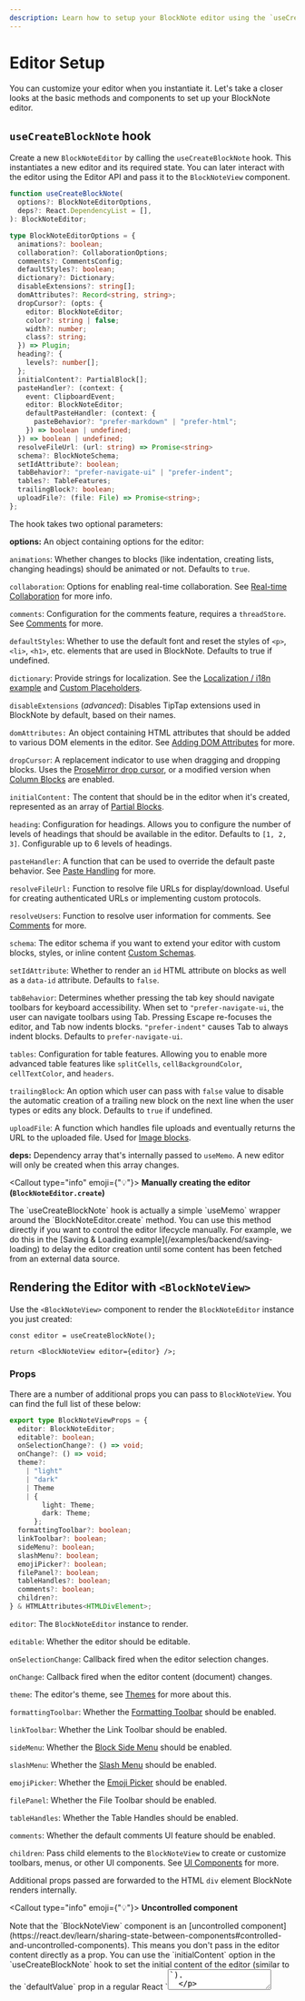 ```yaml
---
description: Learn how to setup your BlockNote editor using the `useCreateBlockNote` hook and the ``BlockNoteView` component.
---
```



# Editor Setup

You can customize your editor when you instantiate it. Let's take a closer looks at the basic methods and components to set up your BlockNote editor.

## `useCreateBlockNote` hook

Create a new `BlockNoteEditor` by calling the `useCreateBlockNote` hook. This instantiates a new editor and its required state. You can later interact with the editor using the Editor API and pass it to the `BlockNoteView` component.

```ts
function useCreateBlockNote(
  options?: BlockNoteEditorOptions,
  deps?: React.DependencyList = [],
): BlockNoteEditor;

type BlockNoteEditorOptions = {
  animations?: boolean;
  collaboration?: CollaborationOptions;
  comments?: CommentsConfig;
  defaultStyles?: boolean;
  dictionary?: Dictionary;
  disableExtensions?: string[];
  domAttributes?: Record<string, string>;
  dropCursor?: (opts: {
    editor: BlockNoteEditor;
    color?: string | false;
    width?: number;
    class?: string;
  }) => Plugin;
  heading?: {
    levels?: number[];
  };
  initialContent?: PartialBlock[];
  pasteHandler?: (context: {
    event: ClipboardEvent;
    editor: BlockNoteEditor;
    defaultPasteHandler: (context: {
      pasteBehavior?: "prefer-markdown" | "prefer-html";
    }) => boolean | undefined;
  }) => boolean | undefined;
  resolveFileUrl: (url: string) => Promise<string>
  schema?: BlockNoteSchema;
  setIdAttribute?: boolean;
  tabBehavior?: "prefer-navigate-ui" | "prefer-indent";
  tables?: TableFeatures;
  trailingBlock?: boolean;
  uploadFile?: (file: File) => Promise<string>;
};
```

The hook takes two optional parameters:

**options:** An object containing options for the editor:

`animations`: Whether changes to blocks (like indentation, creating lists, changing headings) should be animated or not. Defaults to `true`.

`collaboration`: Options for enabling real-time collaboration. See [Real-time Collaboration](/docs/advanced/real-time-collaboration) for more info.

`comments`: Configuration for the comments feature, requires a `threadStore`. See [Comments](/docs/collaboration/comments) for more.

`defaultStyles`: Whether to use the default font and reset the styles of `<p>`, `<li>`, `<h1>`, etc. elements that are used in BlockNote. Defaults to true if undefined.

`dictionary`: Provide strings for localization. See the [Localization / i18n example](/examples/basic/localization) and [Custom Placeholders](/examples/basic/custom-placeholder).

`disableExtensions` (_advanced_): Disables TipTap extensions used in BlockNote by default, based on their names.

`domAttributes:` An object containing HTML attributes that should be added to various DOM elements in the editor. See [Adding DOM Attributes](/docs/theming#adding-dom-attributes) for more.

`dropCursor`: A replacement indicator to use when dragging and dropping blocks. Uses the [ProseMirror drop cursor](https://github.com/ProseMirror/prosemirror-dropcursor), or a modified version when [Column Blocks](/docs/editor-basics/document-structure#column-blocks) are enabled.

`initialContent:` The content that should be in the editor when it's created, represented as an array of [Partial Blocks](/docs/manipulating-blocks#partial-blocks).

`heading`: Configuration for headings. Allows you to configure the number of levels of headings that should be available in the editor. Defaults to `[1, 2, 3]`. Configurable up to 6 levels of headings.

`pasteHandler`: A function that can be used to override the default paste behavior. See [Paste Handling](/docs/advanced/paste-handling) for more.

`resolveFileUrl:` Function to resolve file URLs for display/download. Useful for creating authenticated URLs or implementing custom protocols.

`resolveUsers`: Function to resolve user information for comments. See [Comments](/docs/collaboration/comments) for more.

`schema`: The editor schema if you want to extend your editor with custom blocks, styles, or inline content [Custom Schemas](/docs/custom-schemas).

`setIdAttribute`: Whether to render an `id` HTML attribute on blocks as well as a `data-id` attribute. Defaults to `false`.

`tabBehavior`: Determines whether pressing the tab key should navigate toolbars for keyboard accessibility. When set to `"prefer-navigate-ui`, the user can navigate toolbars using Tab. Pressing Escape re-focuses the editor, and Tab now indents blocks. `"prefer-indent"` causes Tab to always indent blocks. Defaults to `prefer-navigate-ui`.

`tables`: Configuration for table features. Allowing you to enable more advanced table features like `splitCells`, `cellBackgroundColor`, `cellTextColor`, and `headers`.

`trailingBlock`: An option which user can pass with `false` value to disable the automatic creation of a trailing new block on the next line when the user types or edits any block. Defaults to `true` if undefined.

`uploadFile`: A function which handles file uploads and eventually returns the URL to the uploaded file. Used for [Image blocks](/docs/editor-basics/default-schema#image).

**deps:** Dependency array that's internally passed to `useMemo`. A new editor will only be created when this array changes.

<Callout type="info" emoji={"💡"}>
  <strong>Manually creating the editor (`BlockNoteEditor.create`)</strong>
  <p>
    The `useCreateBlockNote` hook is actually a simple `useMemo` wrapper around
    the `BlockNoteEditor.create` method. You can use this method directly if you
    want to control the editor lifecycle manually. For example, we do this in
    the [Saving & Loading example](/examples/backend/saving-loading) to delay
    the editor creation until some content has been fetched from an external
    data source.
  </p>
</Callout>

## Rendering the Editor with `<BlockNoteView>`

Use the `<BlockNoteView>` component to render the `BlockNoteEditor` instance you just created:

```tsx
const editor = useCreateBlockNote();

return <BlockNoteView editor={editor} />;
```

### Props

There are a number of additional props you can pass to `BlockNoteView`. You can find the full list of these below:

```typescript
export type BlockNoteViewProps = {
  editor: BlockNoteEditor;
  editable?: boolean;
  onSelectionChange?: () => void;
  onChange?: () => void;
  theme?:
    | "light"
    | "dark"
    | Theme
    | {
        light: Theme;
        dark: Theme;
      };
  formattingToolbar?: boolean;
  linkToolbar?: boolean;
  sideMenu?: boolean;
  slashMenu?: boolean;
  emojiPicker?: boolean;
  filePanel?: boolean;
  tableHandles?: boolean;
  comments?: boolean;
  children?:
} & HTMLAttributes<HTMLDivElement>;
```

`editor`: The `BlockNoteEditor` instance to render.

`editable`: Whether the editor should be editable.

`onSelectionChange`: Callback fired when the editor selection changes.

`onChange`: Callback fired when the editor content (document) changes.

`theme`: The editor's theme, see [Themes](/docs/styling-theming/themes) for more about this.

`formattingToolbar`: Whether the [Formatting Toolbar](/docs/ui-components/formatting-toolbar) should be enabled.

`linkToolbar`: Whether the Link Toolbar should be enabled.

`sideMenu`: Whether the [Block Side Menu](/docs/ui-components/side-menu) should be enabled.

`slashMenu`: Whether the [Slash Menu](/docs/ui-components/suggestion-menus#slash-menu) should be enabled.

`emojiPicker`: Whether the [Emoji Picker](/docs/advanced/grid-suggestion-menus#emoji-picker) should be enabled.

`filePanel`: Whether the File Toolbar should be enabled.

`tableHandles`: Whether the Table Handles should be enabled.

`comments`: Whether the default comments UI feature should be enabled.

`children`: Pass child elements to the `BlockNoteView` to create or customize toolbars, menus, or other UI components. See [UI Components](/docs/ui-components) for more.

Additional props passed are forwarded to the HTML `div` element BlockNote renders internally.

<Callout type="info" emoji={"💡"}>
  <strong>Uncontrolled component</strong>
  <p>
    Note that the `BlockNoteView` component is an [uncontrolled component](https://react.dev/learn/sharing-state-between-components#controlled-and-uncontrolled-components). 
    This means you don't pass in the editor content directly as a prop. You can use the `initialContent` option in the `useCreateBlockNote` hook to set the initial content of the editor (similar to the `defaultValue` prop in a regular React `<textarea>`).
  </p>
  <p>
    BlockNote handles the complexities and performance optimizations of managing editor state internally. You can interact with the editor content using the [Editor API](/docs/editor-api).
  </p>
</Callout>

